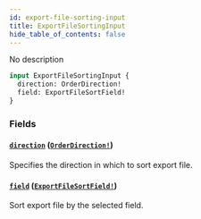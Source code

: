 ```yaml
---
id: export-file-sorting-input
title: ExportFileSortingInput
hide_table_of_contents: false
---
```


No description

```graphql
input ExportFileSortingInput {
  direction: OrderDirection!
  field: ExportFileSortField!
}
```

### Fields

#### [`direction`](#) ([`OrderDirection!`](../../../developer/api-reference/enums/order-direction))

Specifies the direction in which to sort export file.

#### [`field`](#) ([`ExportFileSortField!`](../../../developer/api-reference/enums/export-file-sort-field))

Sort export file by the selected field.
